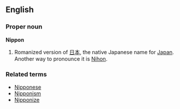 ==English==
===Proper noun===
'''Nippon'''

#Romanized version of [[日本]], the native Japanese name for [[Japan]]. Another way to pronounce it is [[Nihon]].

===Related terms===
*[[Nipponese]]
*[[Nipponism]]
*[[Nipponize]]